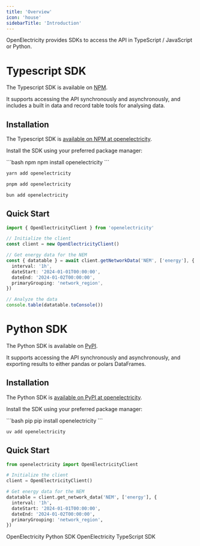 ```yaml
---
title: 'Overview'
icon: 'house'
sidebarTitle: 'Introduction'
---
```


OpenElectricity provides SDKs to access the API in TypeScript / JavaScript or Python.

# Typescript SDK

The Typescript SDK is available on [NPM](https://www.npmjs.com/package/openelectricity).

It supports accessing the API synchronously and asynchronously, and includes a built in data and record table tools for analysing data.


## Installation

The Typescript SDK is [available on NPM at openelectricity](https://www.npmjs.com/package/openelectricity).

Install the SDK using your preferred package manager:


<CodeGroup>
```bash npm
npm install openelectricity
```

```bash yarn
yarn add openelectricity
```

```bash pnpm
pnpm add openelectricity
```

```bash bun
bun add openelectricity
```
</CodeGroup>

## Quick Start

```typescript
import { OpenElectricityClient } from 'openelectricity'

// Initialize the client
const client = new OpenElectricityClient()

// Get energy data for the NEM
const { datatable } = await client.getNetworkData('NEM', ['energy'], {
  interval: '1h',
  dateStart: '2024-01-01T00:00:00',
  dateEnd: '2024-01-02T00:00:00',
  primaryGrouping: 'network_region',
})

// Analyze the data
console.table(datatable.toConsole())
```


# Python SDK

The Python SDK is available on [PyPI](https://pypi.org/project/openelectricity/).

It supports accessing the API synchronously and asynchronously, and exporting results to either pandas or polars DataFrames.

## Installation

The Python SDK is [available on PyPI at openelectricity](https://pypi.org/project/openelectricity/).

Install the SDK using your preferred package manager:


<CodeGroup>
```bash pip
pip install openelectricity
```

```bash uv
uv add openelectricity
```
</CodeGroup>

## Quick Start

```python
from openelectricity import OpenElectricityClient

# Initialize the client
client = OpenElectricityClient()

# Get energy data for the NEM
datatable = client.get_network_data('NEM', ['energy'], {
  interval: '1h',
  dateStart: '2024-01-01T00:00:00',
  dateEnd: '2024-01-02T00:00:00',
  primaryGrouping: 'network_region',
})
```


<CardGroup cols={2}>
  <Card
    title="Python SDK"
    icon="python"
    href="/sdk/python/overview"
  >
    OpenElectricity Python SDK
  </Card>
  <Card
    title="TypeScript SDK"
    icon="js"
    href="/sdk/typescript/overview"
  >
    OpenElectricity TypeScript SDK
  </Card>
</CardGroup>
